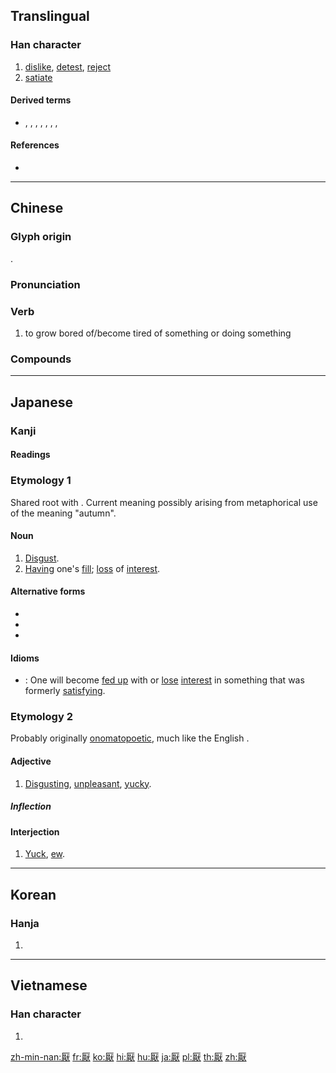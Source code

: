 {{character info/new}}
{{also|厌}}
==Translingual==

===Han character===
{{Han char|rn=27|rad=厂|as=12|sn=14|four=71234|canj=MABK|ids=⿸厂猒}}

# [[dislike]], [[detest]], [[reject]]
# [[satiate]]

====Derived terms====
* {{l|mul|靨}}, {{l|mul|壓}}, {{l|mul|魘}}, {{l|mul|黶}}, {{l|mul|懕}}, {{l|mul|擪}}, {{l|mul|檿}}, {{l|mul|嬮}}

====References====
* {{Han ref|kx=0162.510|dkj=03025|dj=0370.300|hdz=10078.030|uh=53AD|ud=21421|bh=B9BD|bd=47549}}

----

==Chinese==
{{zh-forms|s=厌}}

===Glyph origin===
{{Han etym}}
{{Han compound|厂|猒|c1=s|c2=p|ls=psc}}.

===Pronunciation===
{{zh-pron
|m=yàn
|c=jim1,jim3
|mc=y
|oc=y
|ma=
|cat=v
}}

===Verb===
{{zh-verb}}

# to grow bored of/become tired of something or doing something

===Compounds===
{{zh-der|討厭|厭惡|厭倦|厭煩|喜新厭舊|百聽不厭}}

----

==Japanese==

===Kanji===
{{ja-kanji|grade=uc|rs=厂12}}

====Readings====
{{ja-readings
|goon=[[えん]] (en), [[よう]] (yō)
|kanon=[[えん]] (en), [[よう]] (yō)
|kanyoon=[[おん]] (on)
|on=[[あん]] (an), [[おう]] (ō), [[ゆう]] (yū)
|kun=[[あきる|あ-きる]] ([[厭きる]], akiru), [[いとう|いと-う]] ([[厭う]], itou), [[いや]] (iya), [[おさえる|おさ-える]] ([[厭える]] osaeru)
}}

===Etymology 1===
Shared root with {{l|ja|秋|tr=''aki'', "[[autumn]]"}}. Current meaning possibly arising from metaphorical use of the meaning "autumn".

====Noun====
{{ja-noun|あき}}

# [[disgust|Disgust]].
# [[having|Having]] one's [[fill]]; [[loss]] of [[interest]].

====Alternative forms====
* {{l|ja|厭き}}
* {{l|ja|飽}}
* {{l|ja|飽き}}

====Idioms====
* {{l/ja|厭きが来る}}: One will become [[fed up]] with or [[lose]] [[interest]] in something that was formerly [[satisfying]].

===Etymology 2===
Probably originally [[onomatopoetic]], much like the English {{m|en|yuck}}.

====Adjective====
{{ja-adj|infl=na|いや}}

# [[disgusting|Disgusting]], [[unpleasant]], [[yucky]].

=====Inflection=====
{{ja-na|いや}}

====Interjection====
{{ja-pos|いや|interjection}}

# [[yuck|Yuck]], [[ew]].

----

==Korean==

===Hanja===
{{ko-hanja|hangeul=[[염]], [[엽]]|rv=yeom, yeop|mr=yŏm, yŏp|y=yem, yep}}

# {{defn|lang=ko|sort=厂12}}

----

==Vietnamese==

===Han character===
{{vi-hantu|[[ướm]], [[yếm]], [[ếm]], [[êm]], [[im]]|rs=厂12}}

# {{defn|lang=vi|sort=厂12}}

[[zh-min-nan:厭]]
[[fr:厭]]
[[ko:厭]]
[[hi:厭]]
[[hu:厭]]
[[ja:厭]]
[[pl:厭]]
[[th:厭]]
[[zh:厭]]